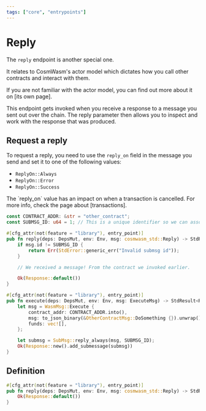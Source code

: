 ```yaml
---
tags: ["core", "entrypoints"]
---
```



# Reply

The `reply` endpoint is another special one.

It relates to CosmWasm's actor model which dictates how you call other contracts and interact with
them.

<Callout>
  If you are not familiar with the actor model, you can find out more about it on [its own page].
</Callout>

This endpoint gets invoked when you receive a response to a message you sent out over the chain. The
reply parameter then allows you to inspect and work with the response that was produced.

## Request a reply

To request a reply, you need to use the `reply_on` field in the message you send and set it to one
of the following values:

- `ReplyOn::Always`
- `ReplyOn::Error`
- `ReplyOn::Success`

<Callout>
  The `reply_on` value has an impact on when a transaction is cancelled. For more info, check the
  page about [transactions].
</Callout>

```rust filename="contract.rs" template="core"
const CONTRACT_ADDR: &str = "other_contract";
const SUBMSG_ID: u64 = 1; // This is a unique identifier so we can associate a reply with a specific submessage. It can be any numeric value.

#[cfg_attr(not(feature = "library"), entry_point)]
pub fn reply(deps: DepsMut, env: Env, msg: cosmwasm_std::Reply) -> StdResult<Response> {
    if msg.id != SUBMSG_ID {
        return Err(StdError::generic_err("Invalid submsg id"));
    }

    // We received a message! From the contract we invoked earlier.

    Ok(Response::default())
}

#[cfg_attr(not(feature = "library"), entry_point)]
pub fn execute(deps: DepsMut, env: Env, msg: ExecuteMsg) -> StdResult<Response> {
    let msg = WasmMsg::Execute {
        contract_addr: CONTRACT_ADDR.into(),
        msg: to_json_binary(&OtherContractMsg::DoSomething {}).unwrap(),
        funds: vec![],
    };

    let submsg = SubMsg::reply_always(msg, SUBMSG_ID);
    Ok(Response::new().add_submessage(submsg))
}
```

## Definition

```rust filename="contract.rs" template="core"
#[cfg_attr(not(feature = "library"), entry_point)]
pub fn reply(deps: DepsMut, env: Env, msg: cosmwasm_std::Reply) -> StdResult<Response> {
    Ok(Response::default())
}
```

[its own page]: ../architecture/actor-model
[transactions]: ../architecture/transactions
